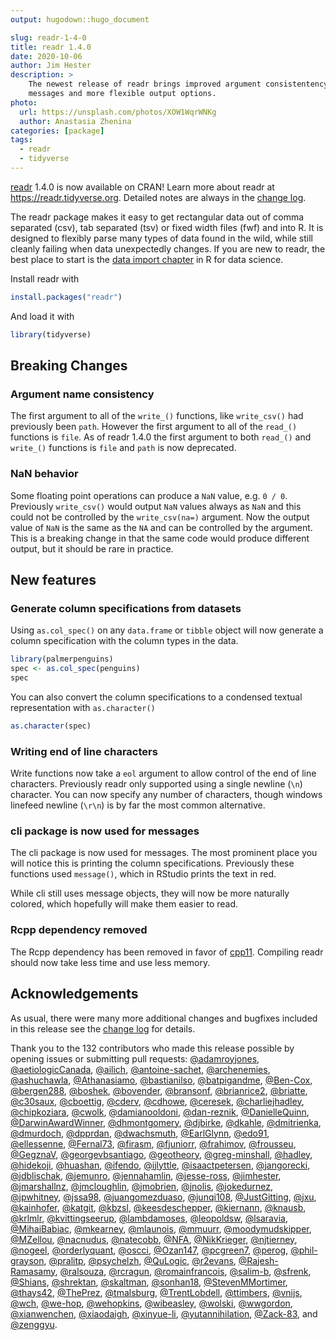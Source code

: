 ```yaml
---
output: hugodown::hugo_document

slug: readr-1-4-0
title: readr 1.4.0
date: 2020-10-06
author: Jim Hester
description: >
    The newest release of readr brings improved argument consistentency, better
    messages and more flexible output options.
photo:
  url: https://unsplash.com/photos/XOW1WqrWNKg
  author: Anastasia Zhenina
categories: [package]
tags:
  - readr
  - tidyverse
---
```


[readr](http://readr.tidyverse.org) 1.4.0 is now available on CRAN! Learn more
about readr at <https://readr.tidyverse.org>. Detailed notes are always in the
[change log](https://readr.tidyverse.org/news/index.html#readr-1-4-0).

The readr package makes it easy to get rectangular data out of comma separated
(csv), tab separated (tsv) or fixed width files (fwf) and into R. It
is designed to flexibly parse many types of data found in the wild, while still
cleanly failing when data unexpectedly changes. If you are new to readr, the
best place to start is the [data import
chapter](https://r4ds.had.co.nz/data-import.html) in R for data science.

Install readr with

```r
install.packages("readr")
```

And load it with


```r
library(tidyverse)
```

## Breaking Changes

### Argument name consistency

The first argument to all of the `write_()` functions, like `write_csv()` had previously been `path`.
However the first argument to all of the `read_()` functions is `file`.
As of readr 1.4.0 the first argument to both `read_()` and `write_()` functions is `file` and `path` is now deprecated.

### NaN behavior

Some floating point operations can produce a `NaN` value, e.g. `0 / 0`.
Previously `write_csv()` would output `NaN` values always as `NaN` and this could not be controlled by the `write_csv(na=)` argument.
Now the output value of `NaN` is the same as the `NA` and can be controlled by the argument.
This is a breaking change in that the same code would produce different output, but it should be rare in practice.

## New features

### Generate column specifications from datasets

Using `as.col_spec()` on any `data.frame` or `tibble` object will now generate a column specification with the column types in the data.

```r
library(palmerpenguins)
spec <- as.col_spec(penguins)
spec
```

You can also convert the column specifications to a condensed textual representation with `as.character()`

```r
as.character(spec)
```

### Writing end of line characters

Write functions now take a `eol` argument to allow control of the end of line characters.
Previously readr only supported using a single newline (`\n`) character.
You can now specify any number of characters, though windows linefeed newline (`\r\n`) is by far the most common alternative.

### cli package is now used for messages

The cli package is now used for messages.
The most prominent place you will notice this is printing the column specifications.
Previously these functions used `message()`, which in RStudio prints the text in red.

While cli still uses message objects, they will now be more naturally colored, which hopefully will make them easier to read.

### Rcpp dependency removed

The Rcpp dependency has been removed in favor of [cpp11](https://cpp11.r-lib.org/).
Compiling readr should now take less time and use less memory.

## Acknowledgements

As usual, there were many more additional changes and bugfixes included in this release see the [change log](https://readr.tidyverse.org/news/index.html#readr-1-4-0) for details.

Thank you to the 132 contributors who made this release possible by opening issues or submitting pull requests:
[&#x0040;adamroyjones](https://github.com/adamroyjones), [&#x0040;aetiologicCanada](https://github.com/aetiologicCanada), [&#x0040;ailich](https://github.com/ailich), [&#x0040;antoine-sachet](https://github.com/antoine-sachet), [&#x0040;archenemies](https://github.com/archenemies), [&#x0040;ashuchawla](https://github.com/ashuchawla), [&#x0040;Athanasiamo](https://github.com/Athanasiamo), [&#x0040;bastianilso](https://github.com/bastianilso), [&#x0040;batpigandme](https://github.com/batpigandme), [&#x0040;Ben-Cox](https://github.com/Ben-Cox), [&#x0040;bergen288](https://github.com/bergen288), [&#x0040;boshek](https://github.com/boshek), [&#x0040;bovender](https://github.com/bovender), [&#x0040;bransonf](https://github.com/bransonf), [&#x0040;brianrice2](https://github.com/brianrice2), [&#x0040;briatte](https://github.com/briatte), [&#x0040;c30saux](https://github.com/c30saux), [&#x0040;cboettig](https://github.com/cboettig), [&#x0040;cderv](https://github.com/cderv), [&#x0040;cdhowe](https://github.com/cdhowe), [&#x0040;ceresek](https://github.com/ceresek), [&#x0040;charliejhadley](https://github.com/charliejhadley), [&#x0040;chipkoziara](https://github.com/chipkoziara), [&#x0040;cwolk](https://github.com/cwolk), [&#x0040;damianooldoni](https://github.com/damianooldoni), [&#x0040;dan-reznik](https://github.com/dan-reznik), [&#x0040;DanielleQuinn](https://github.com/DanielleQuinn), [&#x0040;DarwinAwardWinner](https://github.com/DarwinAwardWinner), [&#x0040;dhmontgomery](https://github.com/dhmontgomery), [&#x0040;djbirke](https://github.com/djbirke), [&#x0040;dkahle](https://github.com/dkahle), [&#x0040;dmitrienka](https://github.com/dmitrienka), [&#x0040;dmurdoch](https://github.com/dmurdoch), [&#x0040;dpprdan](https://github.com/dpprdan), [&#x0040;dwachsmuth](https://github.com/dwachsmuth), [&#x0040;EarlGlynn](https://github.com/EarlGlynn), [&#x0040;edo91](https://github.com/edo91), [&#x0040;ellessenne](https://github.com/ellessenne), [&#x0040;Fernal73](https://github.com/Fernal73), [&#x0040;firasm](https://github.com/firasm), [&#x0040;fjuniorr](https://github.com/fjuniorr), [&#x0040;frahimov](https://github.com/frahimov), [&#x0040;frousseu](https://github.com/frousseu), [&#x0040;GegznaV](https://github.com/GegznaV), [&#x0040;georgevbsantiago](https://github.com/georgevbsantiago), [&#x0040;geotheory](https://github.com/geotheory), [&#x0040;greg-minshall](https://github.com/greg-minshall), [&#x0040;hadley](https://github.com/hadley), [&#x0040;hidekoji](https://github.com/hidekoji), [&#x0040;huashan](https://github.com/huashan), [&#x0040;ifendo](https://github.com/ifendo), [&#x0040;ijlyttle](https://github.com/ijlyttle), [&#x0040;isaactpetersen](https://github.com/isaactpetersen), [&#x0040;jangorecki](https://github.com/jangorecki), [&#x0040;jdblischak](https://github.com/jdblischak), [&#x0040;jemunro](https://github.com/jemunro), [&#x0040;jennahamlin](https://github.com/jennahamlin), [&#x0040;jesse-ross](https://github.com/jesse-ross), [&#x0040;jimhester](https://github.com/jimhester), [&#x0040;jmarshallnz](https://github.com/jmarshallnz), [&#x0040;jmcloughlin](https://github.com/jmcloughlin), [&#x0040;jmobrien](https://github.com/jmobrien), [&#x0040;jnolis](https://github.com/jnolis), [&#x0040;jokedurnez](https://github.com/jokedurnez), [&#x0040;jpwhitney](https://github.com/jpwhitney), [&#x0040;jssa98](https://github.com/jssa98), [&#x0040;juangomezduaso](https://github.com/juangomezduaso), [&#x0040;junqi108](https://github.com/junqi108), [&#x0040;JustGitting](https://github.com/JustGitting), [&#x0040;jxu](https://github.com/jxu), [&#x0040;kainhofer](https://github.com/kainhofer), [&#x0040;katgit](https://github.com/katgit), [&#x0040;kbzsl](https://github.com/kbzsl), [&#x0040;keesdeschepper](https://github.com/keesdeschepper), [&#x0040;kiernann](https://github.com/kiernann), [&#x0040;knausb](https://github.com/knausb), [&#x0040;krlmlr](https://github.com/krlmlr), [&#x0040;kvittingseerup](https://github.com/kvittingseerup), [&#x0040;lambdamoses](https://github.com/lambdamoses), [&#x0040;leopoldsw](https://github.com/leopoldsw), [&#x0040;lsaravia](https://github.com/lsaravia), [&#x0040;MihaiBabiac](https://github.com/MihaiBabiac), [&#x0040;mkearney](https://github.com/mkearney), [&#x0040;mlaunois](https://github.com/mlaunois), [&#x0040;mmuurr](https://github.com/mmuurr), [&#x0040;moodymudskipper](https://github.com/moodymudskipper), [&#x0040;MZellou](https://github.com/MZellou), [&#x0040;nacnudus](https://github.com/nacnudus), [&#x0040;natecobb](https://github.com/natecobb), [&#x0040;NFA](https://github.com/NFA), [&#x0040;NikKrieger](https://github.com/NikKrieger), [&#x0040;njtierney](https://github.com/njtierney), [&#x0040;nogeel](https://github.com/nogeel), [&#x0040;orderlyquant](https://github.com/orderlyquant), [&#x0040;oscci](https://github.com/oscci), [&#x0040;Ozan147](https://github.com/Ozan147), [&#x0040;pcgreen7](https://github.com/pcgreen7), [&#x0040;perog](https://github.com/perog), [&#x0040;phil-grayson](https://github.com/phil-grayson), [&#x0040;pralitp](https://github.com/pralitp), [&#x0040;psychelzh](https://github.com/psychelzh), [&#x0040;QuLogic](https://github.com/QuLogic), [&#x0040;r2evans](https://github.com/r2evans), [&#x0040;Rajesh-Ramasamy](https://github.com/Rajesh-Ramasamy), [&#x0040;ralsouza](https://github.com/ralsouza), [&#x0040;rcragun](https://github.com/rcragun), [&#x0040;romainfrancois](https://github.com/romainfrancois), [&#x0040;salim-b](https://github.com/salim-b), [&#x0040;sfrenk](https://github.com/sfrenk), [&#x0040;Shians](https://github.com/Shians), [&#x0040;shrektan](https://github.com/shrektan), [&#x0040;skaltman](https://github.com/skaltman), [&#x0040;sonhan18](https://github.com/sonhan18), [&#x0040;StevenMMortimer](https://github.com/StevenMMortimer), [&#x0040;thays42](https://github.com/thays42), [&#x0040;ThePrez](https://github.com/ThePrez), [&#x0040;tmalsburg](https://github.com/tmalsburg), [&#x0040;TrentLobdell](https://github.com/TrentLobdell), [&#x0040;ttimbers](https://github.com/ttimbers), [&#x0040;vnijs](https://github.com/vnijs), [&#x0040;wch](https://github.com/wch), [&#x0040;we-hop](https://github.com/we-hop), [&#x0040;wehopkins](https://github.com/wehopkins), [&#x0040;wibeasley](https://github.com/wibeasley), [&#x0040;wolski](https://github.com/wolski), [&#x0040;wwgordon](https://github.com/wwgordon), [&#x0040;xianwenchen](https://github.com/xianwenchen), [&#x0040;xiaodaigh](https://github.com/xiaodaigh), [&#x0040;xinyue-li](https://github.com/xinyue-li), [&#x0040;yutannihilation](https://github.com/yutannihilation), [&#x0040;Zack-83](https://github.com/Zack-83), and [&#x0040;zenggyu](https://github.com/zenggyu).
